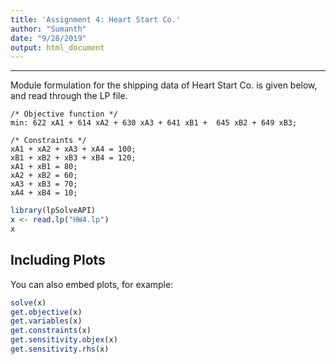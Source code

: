 ---
title: 'Assignment 4: Heart Start Co.'
author: "Sumanth"
date: "9/28/2019"
output: html_document
---


***
Module formulation for the shipping data of Heart Start Co. is given below, and read through the LP file.
```
/* Objective function */
min: 622 xA1 + 614 xA2 + 630 xA3 + 641 xB1 +  645 xB2 + 649 xB3;

/* Constraints */
xA1 + xA2 + xA3 + xA4 = 100;
xB1 + xB2 + xB3 + xB4 = 120;
xA1 + xB1 = 80;
xA2 + xB2 = 60;
xA3 + xB3 = 70;
xA4 + xB4 = 10;

```
```{r}
library(lpSolveAPI)
x <- read.lp("HW4.lp")
x
```

## Including Plots

You can also embed plots, for example:

```{r}
solve(x)
get.objective(x)
get.variables(x)
get.constraints(x)
get.sensitivity.objex(x)
get.sensitivity.rhs(x)
```


